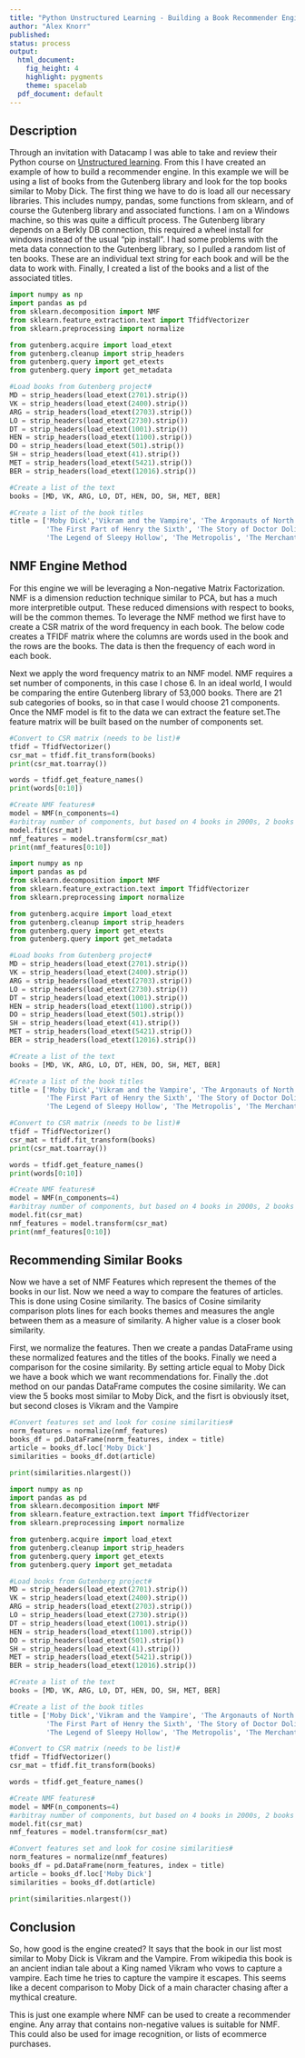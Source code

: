 ```yaml
---
title: "Python Unstructured Learning - Building a Book Recommender Engine"
author: "Alex Knorr"
published:
status: process
output:
  html_document:
    fig_height: 4
    highlight: pygments
    theme: spacelab
  pdf_document: default
---
```


## Description
Through an invitation with Datacamp I was able to take and review their Python course on [Unstructured learning]("https://www.datacamp.com/courses/unsupervised-learning-in-python"). From this I have created an example of how to build a recommender engine. In this example we will be using a list of books from the Gutenberg library and look for the top books similar to Moby Dick. The first thing we have to do is load all our necessary libraries. This includes numpy, pandas, some functions from sklearn, and of course the Gutenberg library and associated functions. I am on a Windows machine, so this was quite a difficult process. The Gutenberg library depends on a Berkly DB connection, this required a wheel install for windows instead of the usual "pip install". I had some problems with the meta data connection to the Gutenberg library, so I pulled a random list of ten books. These are an individual text string for each book and will be the data to work with. Finally, I created a list of the books and a list of the associated titles. 

```python
import numpy as np
import pandas as pd
from sklearn.decomposition import NMF
from sklearn.feature_extraction.text import TfidfVectorizer
from sklearn.preprocessing import normalize

from gutenberg.acquire import load_etext
from gutenberg.cleanup import strip_headers
from gutenberg.query import get_etexts
from gutenberg.query import get_metadata

#Load books from Gutenberg project#
MD = strip_headers(load_etext(2701).strip())
VK = strip_headers(load_etext(2400).strip())
ARG = strip_headers(load_etext(2703).strip())
LO = strip_headers(load_etext(2730).strip())
DT = strip_headers(load_etext(1001).strip())
HEN = strip_headers(load_etext(1100).strip())
DO = strip_headers(load_etext(501).strip())
SH = strip_headers(load_etext(41).strip())
MET = strip_headers(load_etext(5421).strip())
BER = strip_headers(load_etext(12016).strip())

#Create a list of the text
books = [MD, VK, ARG, LO, DT, HEN, DO, SH, MET, BER]

#Create a list of the book titles
title = ['Moby Dick','Vikram and the Vampire', 'The Argonauts of North Liberty', 'Long Odds', 'The Divine comedy of Dante Alighieri',
         'The First Part of Henry the Sixth', 'The Story of Doctor Dolittle',
         'The Legend of Sleepy Hollow', 'The Metropolis', 'The Merchant of Berlin']

```

## NMF Engine Method
For this engine we will be leveraging a Non-negative Matrix Factorization. NMF is a dimension reduction technique similar to PCA, but has a much more interpretible output. These reduced dimensions with respect to books, will be the common themes. To leverage the NMF method we first have to create a CSR matrix of the word frequency in each book. The below code creates a TFIDF matrix where the columns are words used in the book and the rows are the books. The data is then the frequency of each word in each book.

Next we apply the word frequency matrix to an NMF model. NMF requires a set number of components, in this case I chose 6. In an ideal world, I would be comparing the entire Gutenberg library of 53,000 books. There are 21 sub categories of books, so in that case I would choose 21 components. Once the NMF model is fit to the data we can extract the feature set.The feature matrix will be built based on the number of components set. 

```python
#Convert to CSR matrix (needs to be list)#
tfidf = TfidfVectorizer()
csr_mat = tfidf.fit_transform(books)
print(csr_mat.toarray())

words = tfidf.get_feature_names()
print(words[0:10])

#Create NMF features#
model = NMF(n_components=4)
#arbitray number of components, but based on 4 books in 2000s, 2 books in 1000s, 2 books less than 1000, and 2 books greater than 5000 (ids)
model.fit(csr_mat)
nmf_features = model.transform(csr_mat)
print(nmf_features[0:10])

```

```python
import numpy as np
import pandas as pd
from sklearn.decomposition import NMF
from sklearn.feature_extraction.text import TfidfVectorizer
from sklearn.preprocessing import normalize

from gutenberg.acquire import load_etext
from gutenberg.cleanup import strip_headers
from gutenberg.query import get_etexts
from gutenberg.query import get_metadata

#Load books from Gutenberg project#
MD = strip_headers(load_etext(2701).strip())
VK = strip_headers(load_etext(2400).strip())
ARG = strip_headers(load_etext(2703).strip())
LO = strip_headers(load_etext(2730).strip())
DT = strip_headers(load_etext(1001).strip())
HEN = strip_headers(load_etext(1100).strip())
DO = strip_headers(load_etext(501).strip())
SH = strip_headers(load_etext(41).strip())
MET = strip_headers(load_etext(5421).strip())
BER = strip_headers(load_etext(12016).strip())

#Create a list of the text
books = [MD, VK, ARG, LO, DT, HEN, DO, SH, MET, BER]

#Create a list of the book titles
title = ['Moby Dick','Vikram and the Vampire', 'The Argonauts of North Liberty', 'Long Odds', 'The Divine comedy of Dante Alighieri',
         'The First Part of Henry the Sixth', 'The Story of Doctor Dolittle',
         'The Legend of Sleepy Hollow', 'The Metropolis', 'The Merchant of Berlin']

#Convert to CSR matrix (needs to be list)#
tfidf = TfidfVectorizer()
csr_mat = tfidf.fit_transform(books)
print(csr_mat.toarray())

words = tfidf.get_feature_names()
print(words[0:10])

#Create NMF features#
model = NMF(n_components=4)
#arbitray number of components, but based on 4 books in 2000s, 2 books in 1000s, 2 books less than 1000, and 2 books greater than 5000 (ids)
model.fit(csr_mat)
nmf_features = model.transform(csr_mat)
print(nmf_features[0:10])

```

## Recommending Similar Books
Now we have a set of NMF Features which represent the themes of the books in our list. Now we need a way to compare the features of articles. This is done using Cosine similarity. The basics of Cosine similarity comparison plots lines for each books themes and measures the angle between them as a measure of similarity. A higher value is a closer book similarity. 

First, we normalize the features. Then we create a pandas DataFrame using these normalized features and the titles of the books. Finally we need a comparison for the cosine similarity. By setting article equal to Moby Dick we have a book which we want recommendations for. Finally the .dot method on our pandas DataFrame computes the cosine similarity. We can view the 5 books most similar to Moby Dick, and the fisrt is obviously itset, but second closes is Vikram and the Vampire

```python

#Convert features set and look for cosine similarities#
norm_features = normalize(nmf_features)
books_df = pd.DataFrame(norm_features, index = title)
article = books_df.loc['Moby Dick']
similarities = books_df.dot(article)

print(similarities.nlargest())

```

```python
import numpy as np
import pandas as pd
from sklearn.decomposition import NMF
from sklearn.feature_extraction.text import TfidfVectorizer
from sklearn.preprocessing import normalize

from gutenberg.acquire import load_etext
from gutenberg.cleanup import strip_headers
from gutenberg.query import get_etexts
from gutenberg.query import get_metadata

#Load books from Gutenberg project#
MD = strip_headers(load_etext(2701).strip())
VK = strip_headers(load_etext(2400).strip())
ARG = strip_headers(load_etext(2703).strip())
LO = strip_headers(load_etext(2730).strip())
DT = strip_headers(load_etext(1001).strip())
HEN = strip_headers(load_etext(1100).strip())
DO = strip_headers(load_etext(501).strip())
SH = strip_headers(load_etext(41).strip())
MET = strip_headers(load_etext(5421).strip())
BER = strip_headers(load_etext(12016).strip())

#Create a list of the text
books = [MD, VK, ARG, LO, DT, HEN, DO, SH, MET, BER]

#Create a list of the book titles
title = ['Moby Dick','Vikram and the Vampire', 'The Argonauts of North Liberty', 'Long Odds', 'The Divine comedy of Dante Alighieri',
         'The First Part of Henry the Sixth', 'The Story of Doctor Dolittle',
         'The Legend of Sleepy Hollow', 'The Metropolis', 'The Merchant of Berlin']

#Convert to CSR matrix (needs to be list)#
tfidf = TfidfVectorizer()
csr_mat = tfidf.fit_transform(books)

words = tfidf.get_feature_names()

#Create NMF features#
model = NMF(n_components=4)
#arbitray number of components, but based on 4 books in 2000s, 2 books in 1000s, 2 books less than 1000, and 2 books greater than 5000 (ids)
model.fit(csr_mat)
nmf_features = model.transform(csr_mat)

#Convert features set and look for cosine similarities#
norm_features = normalize(nmf_features)
books_df = pd.DataFrame(norm_features, index = title)
article = books_df.loc['Moby Dick']
similarities = books_df.dot(article)

print(similarities.nlargest())

```

## Conclusion
So, how good is the engine created? It says that the book in our list most similar to Moby Dick is Vikram and the Vampire. From wikipedia this book is an ancient indian tale about a King named Vikram who vows to capture a vampire. Each time he tries to capture the vampire it escapes. This seems like a decent comparison to Moby Dick of a main character chasing after a mythical creature. 

This is just one example where NMF can be used to create a recommender engine. Any array that contains non-negative values is suitable for NMF. This could also be used for image recognition, or lists of ecommerce purchases.
